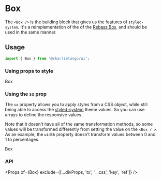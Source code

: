 
<Meta title="Components|Box" component={Box} />

# Box

The `<Box />` is the building block that gives us the features of `styled-system`. It's a
reimplementation of the of the [Rebass Box](https://rebassjs.org/box), and should be used in the
same manner.

## Usage

```jsx harmony
import { Box } from '@charlietango/ui';
```

### Using props to style

<Preview>
  <Box p={5} fontSize={4} w={[1, 1, 0.5]} color="white" bg="blue">
    Box
  </Box>
</Preview>

### Using the `sx` prop

The `sx` property allows you to apply styles from a CSS object, while still being able to access the
[styled-system](https://styled-system.com/) theme values. So you can use arrays to define the
responsive values.

Note that it doesn't have all of the same transformation methods, so some values will be transformed
differently from setting the value on the `<Box / >`. As an example, the `width` property doesn't
transform values between 0 and 1 to percentages.

<Preview>
  <Box
    sx={{
      p: 5,
      fontSize: 4,
      width: ['100%', null, '50%'],
      color: 'white',
      bg: 'blue',
    }}
  >
    Box
  </Box>
</Preview>

### API

<Props of={Box} exclude={[...divProps, 'tx', '__css', 'key', 'ref']} />
